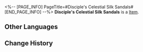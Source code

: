 <%-- [PAGE_INFO]
PageTitle=#Disciple's Celestial Silk Sandals#
[END_PAGE_INFO] --%>
{{Item Infobox
|id          = 41134
|image       = Item Disciple's Celestial Silk Sandals.png
|type        = 
|invCategory = Relics
|rarity      = 3
|effect      = 
|description = A pair of silk boots with soles as thin as cicada's wings. Its owner must not have walked on their feet for a long time.
|source1     = [[Cavern of Corrosion: Alchemy Commission]]
}}
'''Disciple's Celestial Silk Sandals''' is a [[Item]].

==Other Languages==
{{Other Languages
|en   = Disciple's Celestial Silk Sandals
|zhs  = 莳者的天人丝履
|zht  = 蒔者的天人絲履
|ja   = 蒔者の天人絲鞋
|ko   = 제자의 천인 비단신
|es   = Botas de seda celestial de la discípula
|fr   = Sandales en soie céleste de Disciple
|ru   = Шёлковые сапожки ученика
|th   = Disciple's Celestial Silk Sandals
|vi   = Giày Lụa Thiên Nhân Của Môn Đồ
|de   = Himmlische Seidensandalen der Jüngerin
|id   = Disciple's Celestial Silk Sandals
|pt   = Sandálias de Seda Celestial da Discípula
}}

==Change History==
{{Change History|2.0}}